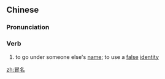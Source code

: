 ==Chinese==
{{zh-forms}}

===Pronunciation===
{{zh-pron
|m=màomíng
|c=mou6 ming4
|h=pfs=mo-miàng
|mn=mō͘-miâ/mō͘-bêng
|cat=v
}}

===Verb===
{{zh-verb}}

# to go under someone else's [[name]]; to use a [[false]] [[identity]]

[[zh:冒名]]